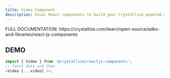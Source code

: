 ```yaml
---
title: Video Component
description: Usual React components to build your Crystallize powered apps.
---
```



<Aside type="tip" title="Watch out!">
    FULL DOCUMENTATION: https://crystallize.com/learn/open-source/sdks-and-libraries/react-js-components
</Aside>

## DEMO

```javascript
import { Video } from '@crystallize/reactjs-components';
// fetch data and then
<Video {...video} />;
```

<VideoDemo />
